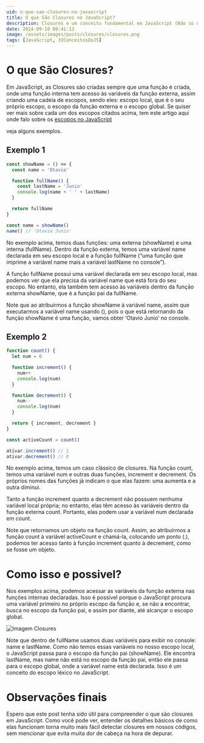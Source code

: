 ```yaml
---
uid: o-que-sao-closures-no-javascript
title: O que São Closures no JavaScript?
description: Closures e um conceito fundamental em JavaScript (Não so no JavaScript mas nas maiorias das linguagens de progamação). Conforme o MND , independente do nível de experiência, muitos profissionais ainda possuem dúvidas a respeito do que são closures espero que esse artigo te ajude a entender o que são Closures.
date: 2024-09-10 09:41:13
image: /assets/images/posts/closures/closures.png
tags: [JavaScript, 33ConceitosDoJS]
---
```


# O que São Closures?

Em JavaScript, as Closures são criadas sempre que uma função é criada, onde uma função interna tem acesso às variáveis da função externa, assim criando uma cadeia de escopos, sendo eles: escopo local, que é o seu próprio escopo, o escopo da função externa e o escopo global. Se quiser ver mais sobre cada um dos escopos citados acima, tem este artigo aqui onde falo sobre os [escopos no JavaScript](https://medium.com/@rubensjunio2110/escopos-no-javascript-3a5483a0392e 'escopos no JavaScript')

veja alguns exemplos.

## Exemplo 1

```typescript
const showName = () => {
  const name = 'Otavio'

  function fullName() {
    const lastName = 'Junio'
    console.log(name + ' ' + lastName)
  }

  return fullName
}

const name = showName()
name() // 'Otavio Junio'
```

No exemplo acima, temos duas funções: uma externa (showName) e uma interna (fullName). Dentro da função externa, temos uma variável name declarada em seu escopo local e a função fullName (“uma função que imprime a variável name mais a variável lastName no console”).

A função fullName possui uma variável declarada em seu escopo local, mas podemos ver que ela precisa da variável name que está fora do seu escopo. No entanto, ela também tem acesso às variáveis dentro da função externa showName, que é a função pai da fullName.

Note que ao atribuirmos a função showName à variável name, assim que executarmos a variável name usando (), pois o que está retornando da função showName é uma função, vamos obter ‘Otavio Junio’ no console.

## Exemplo 2

```typescript
function count() {
  let num = 0

  function increment() {
    num++
    console.log(num)
  }

  function decrement() {
    num--
    console.log(num)
  }

  return { increment, decrement }
}

const activeCount = count()

ativar.increment() // 1
ativar.decrement() // 0
```

No exemplo acima, temos um caso clássico de closures. Na função count, temos uma variável num e outras duas funções, increment e decrement. Os próprios nomes das funções já indicam o que elas fazem: uma aumenta e a outra diminui.

Tanto a função increment quanto a decrement não possuem nenhuma variável local própria; no entanto, elas têm acesso às variáveis dentro da função externa count. Portanto, elas podem usar a variável num declarada em count.

Note que retornamos um objeto na função count. Assim, ao atribuirmos a função count à variável activeCount e chamá-la, colocando um ponto (.), podemos ter acesso tanto à função increment quanto à decrement, como se fosse um objeto.

# Como isso e possivel?

Nos exemplos acima, podemos acessar as variáveis da função externa nas funções internas declaradas. Isso é possível porque o JavaScript procura uma variável primeiro no próprio escopo da função e, se não a encontrar, busca no escopo da função pai, e assim por diante, até alcançar o escopo global.

![Imagem Closures](/assets/images/posts/closures/closures-2.webp)

Note que dentro de fullName usamos duas variáveis para exibir no console: name e lastName. Como não temos essas variáveis no nosso escopo local, o JavaScript passa para o escopo da função pai (showName). Ele encontra lastName, mas name não está no escopo da função pai, então ele passa para o escopo global, onde a variável name está declarada. Isso é um conceito do escopo léxico no JavaScript.

# Observações finais

Espero que este post tenha sido útil para compreender o que são closures em JavaScript. Como você pode ver, entender os detalhes básicos de como elas funcionam torna muito mais fácil detectar closures em nossos códigos, sem mencionar que evita muita dor de cabeça na hora de depurar.
